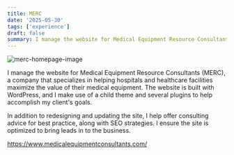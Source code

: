 ```yaml
---
title: MERC
date: '2025-05-30'
tags: ['experience']
draft: false
summary: I manage the website for Medical Equipment Resource Consultants (MERC)
---
```


![merc-homepage-image](/static/images/MERC-Homepage.png)

I manage the website for Medical Equipment Resource Consultants (MERC), a company that specializes in helping hospitals and healthcare facilities maximize the value of their medical equipment.
The website is built with WordPress, and I make use of a child theme and several plugins to help accomplish my client's goals.

In addition to redesigning and updating the site, I help offer consulting advice for best practice, along with SEO strategies. I ensure the site is optimized to bring leads in to the business.

https://www.medicalequipmentconsultants.com/
